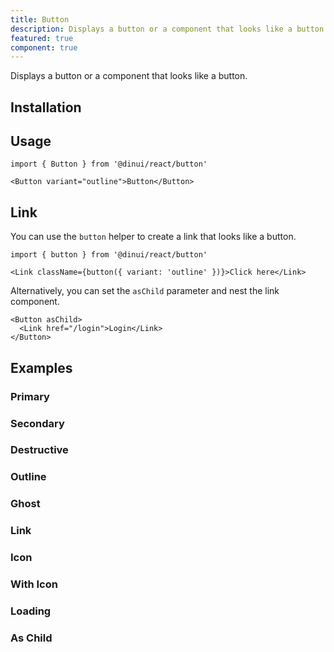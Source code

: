 ```yaml
---
title: Button
description: Displays a button or a component that looks like a button.
featured: true
component: true
---
```


Displays a button or a component that looks like a button.


<Example path="ui/button-demo" />

## Installation


<InstallationGuide path="ui/button" />

## Usage

```tsx
import { Button } from '@dinui/react/button'
```

```tsx
<Button variant="outline">Button</Button>
```

## Link

You can use the `button` helper to create a link that looks like a button.

```tsx
import { button } from '@dinui/react/button'
```

```tsx
<Link className={button({ variant: 'outline' })}>Click here</Link>
```

Alternatively, you can set the `asChild` parameter and nest the link component.

```tsx
<Button asChild>
  <Link href="/login">Login</Link>
</Button>
```

## Examples

### Primary

<Example path="ui/button-demo" />

### Secondary

<Example path="ui/button-secondary" />

### Destructive

<Example path="ui/button-destructive" />

### Outline

<Example path="ui/button-outline" />

### Ghost

<Example path="ui/button-ghost" />

### Link

<Example path="ui/button-link" />

### Icon

<Example path="ui/button-icon" />

### With Icon

<Example path="ui/button-with-icon" />

### Loading

<Example path="ui/button-loading" />

### As Child

<Example path="ui/button-as-child" />
